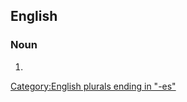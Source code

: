 {{also|check boxes}}

==English==

===Noun===
{{head|en|noun form}}

# {{plural of|checkbox|lang=en}}

[[Category:English plurals ending in "-es"]]